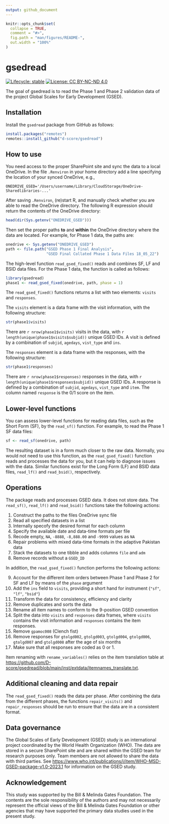 ```yaml
---
output: github_document
---
```


<!-- README.md is generated from README.Rmd. Please edit that file -->

```r
knitr::opts_chunk$set(
  collapse = TRUE,
  comment = "#>",
  fig.path = "man/figures/README-",
  out.width = "100%"
)
```

# gsedread

<!-- badges: start -->
[![Lifecycle: stable](https://img.shields.io/badge/lifecycle-stable-brightgreen.svg)](https://lifecycle.r-lib.org/articles/stages.html#stable)
[![License: CC BY-NC-ND 4.0](https://img.shields.io/badge/License-CC%20BY--NC--ND%204.0-lightgrey.svg)](https://creativecommons.org/licenses/by-nc-nd/4.0/)
<!-- badges: end -->

The goal of gsedread  is to read the Phase 1 and Phase 2 validation data of the project Global Scales for Early Development (GSED).

## Installation

Install the `gsedread` package from GitHub as follows:

```r
install.packages("remotes")
remotes::install_github("d-score/gsedread")
```

## How to use

You need access to the proper SharePoint site and sync the data to a local OneDrive. In the file `.Renviron` in your home directory add a line specifying the location of your synced OneDrive, e.g.,

```
ONEDRIVE_GSED='/Users/username/Library/CloudStorage/OneDrive-Sharedlibraries-...'
```

After saving `.Renviron`, (re)start R, and manually check whether you are able to read the OneDrive directory. The following R expression should return the contents of the OneDrive directory:

```r
head(dir(Sys.getenv("ONEDRIVE_GSED")))
```

Then set the proper paths **to** and **within** the OneDrive directory where the data are located. For example, for Phase 1 data, the paths are:

```r
onedrive <- Sys.getenv("ONEDRIVE_GSED")
path <- file.path("GSED Phase 1 Final Analysis",
                  "GSED Final Collated Phase 1 Data Files 18_05_22")
```

The high-level function `read_gsed_fixed()` reads and combines SF, LF and BSID data files. For the Phase 1 data, the function is called as follows:

```r
library(gsedread)
phase1 <- read_gsed_fixed(onedrive, path, phase = 1)
```

The `read_gsed_fixed()` functions returns a list with two elements: `visits` and `responses`. 

The `visits` element is a data frame with the visit information, with the following structure: 

```r
str(phase1$visits)
```

There are `r nrow(phase1$visits)` visits in the data, with `r length(unique(phase1$visits$subjid))` unique GSED IDs.
A visit is defined by a combination of `subjid`, `agedays`, `vist_type` and `ins`.

The `responses` element is a data frame with the responses, with the following structure:

```r
str(phase1$responses)
```

There are `r nrow(phase1$responses)` responses in the data, with `r length(unique(phase1$responses$subjid))` unique GSED IDs.
A response is defined by a combination of `subjid`, `agedays`, `vist_type` and `item`. The column named `response` is the 0/1 score on the item.

## Lower-level functions

You can assess lower-level functions for reading data files, such as the Short Form (SF), by the `read_sf()` function. For example, to read the Phase 1 SF data files:

```r
sf <- read_sf(onedrive, path)
```

The resulting dataset is in a form much closer to the raw data. Normally, you would not need to use this function, as the `read_gsed_fixed()` function reads and processes the data for you, but it can help to diagnose issues with the data. Similar functions exist for the Long Form (LF) and BSID data files, `read_lf()` and `read_bsid()`, respectively.

## Operations

The package reads and processes GSED data. It does not store data. The `read_sf()`, `read_lf()` and `read_bsid()` functions take the following actions:

1. Construct the paths to the files OneDrive sync file
2. Read all specified datasets in a list
3. Internally specofy the desired format for each column
4. Specify the available date and data-time formats per file
5. Recode empty, `NA`, `-8888`, `-8,888.00` and `-9999` values as `NA`
6. Repair problems with mixed data-time formats in the adaptive Pakistan data
7. Stack the datasets to one tibble and adds columns `file` and `adm`
8. Remove records without a `GSED_ID`

In addition, the `read_gsed_fixed()` function performs the following actions:

9. Account for the different item orders between Phase 1 and Phase 2 for SF and LF by means of the `phase` argument
10. Add the `ins` field to `visits`, providing a short hand for instrument (`"sf"`, `"lf"`, `"bsid"`)
11. Transform the data for consistency, efficiency and clarity
12. Remove duplicates and sorts the data
13. Rename all item names to conform to the 9-position GSED convention
14. Split the data into `visits` and `responses` data frames, where `visits` contains the visit information and `responses` contains the item responses.
15. Remove `gpamoc008` (Clench fist)
16. Remove responses for `gtolgd002`, `gtolgd003`, `gtolgd004`, `gtolgd006`, `gtolgd007` and `gtolgd008` after the age of six months
17. Make sure that all responses are coded as 0 or 1.

Item renaming with `rename_variables()` relies on the item translation table at 
<https://github.com/D-score/gsedread/blob/main/inst/extdata/itemnames_translate.txt>.

## Additional cleaning and data repair

The `read_gsed_fixed()` reads the data per phase. After combining the data from the different phases, the functions `repair_visits()` and `repair_responses` should be run to ensure that the data are in a consistent format.

## Data governance

The Global Scales of Early Development (GSED) study is an international project coordinated by the World Health Organization (WHO). The data are stored in a secure SharePoint site and are shared within the GSED team for research purposes only. Team members are not allowed to share the data with third parties. See <https://www.who.int/publications/i/item/WHO-MSD-GSED-package-v1.0-2023.1> for information on the GSED study.

## Acknowledgement

This study was supported by the Bill & Melinda Gates Foundation. The contents are the sole responsibility of the authors and may not necessarily represent the official views of the Bill & Melinda Gates Foundation or other agencies that may have supported the primary data studies used in the present study. 

